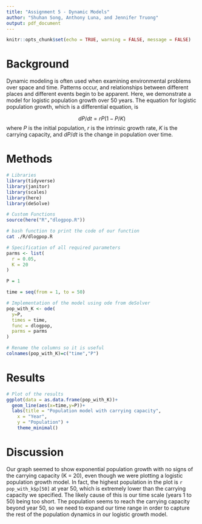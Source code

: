 ```yaml
---
title: "Assignment 5 - Dynamic Models"
author: "Shuhan Song, Anthony Luna, and Jennifer Truong"
output: pdf_document
---
```


```r
knitr::opts_chunk$set(echo = TRUE, warning = FALSE, message = FALSE)
```
# Background

Dynamic modeling is often used when examining environmental problems over space and time. Patterns occur, and relationships between different places and different events begin to be apparent. Here, we demonstrate a model for logistic population growth over 50 years. The equation for logistic population growth, which is a differential equation, is

$$dP/dt = rP(1-P/K)$$
where $P$ is the initial population, $r$ is the intrinsic growth rate, $K$ is the carrying capacity, and $dP/dt$ is the change in population over time.

# Methods

```r
# Libraries
library(tidyverse)
library(janitor)
library(scales)
library(here)
library(deSolve)

# Custom Functions
source(here("R","dlogpop.R"))

```
```bash
# bash function to print the code of our function
cat ./R/dlogpop.R
```
```r
# Specification of all required parameters
parms <- list(
  r = 0.05,
  K = 20
)

P = 1

time = seq(from = 1, to = 50)
```

```r

# Implementation of the model using ode from deSolver
pop_with_K <- ode(
  y=P,
  times = time,
  func = dlogpop,
  parms = parms
)

# Rename the columns so it is useful 
colnames(pop_with_K)=c("time","P")

```

# Results

```r
# Plot of the results
ggplot(data = as.data.frame(pop_with_K))+
  geom_line(aes(x=time,y=P))+
  labs(title = "Population model with carrying capacity",
    x = "Year",
    y = "Population") + 
    theme_minimal()
```

# Discussion

Our graph seemed to show exponential population growth with no signs of the carrying capacity (K = 20), even though we were plotting a logistic population growth model. In fact, the highest population in the plot is `r pop_with_k$p[50]` at year 50, which is extremely lower than the carrying capacity we specified. The likely cause of this is our time scale (years 1 to 50) being too short. The population seems to reach the carrying capacity beyond year 50, so we need to expand our time range in order to capture the rest of the population dynamics in our logistic growth model.